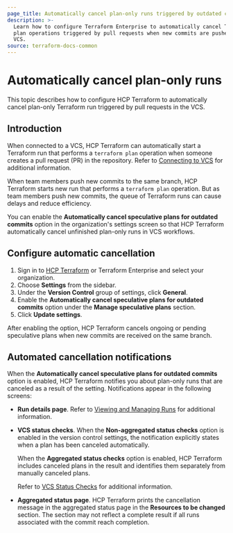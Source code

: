 ```yaml
---
page_title: Automatically cancel plan-only runs triggered by outdated commits
description: >-
  Learn how to configure Terraform Enterprise to automatically cancel Terraform
  plan operations triggered by pull requests when new commits are pushed to the
  VCS.
source: terraform-docs-common
---
```


# Automatically cancel plan-only runs

This topic describes how to configure HCP Terraform to automatically cancel plan-only Terraform run triggered by pull requests in the VCS. 

## Introduction

When connected to a VCS, HCP Terraform can automatically start a Terraform run that performs a `terraform plan` operation when someone creates a pull request (PR) in the repository. Refer to [Connecting to VCS](/terraform/enterprise/vcs) for additional information. 

When team members push new commits to the same branch, HCP Terraform starts new run that performs a `terraform plan` operation. But as team members push new commits, the queue of Terraform runs can cause delays and reduce efficiency. 

You can enable the **Automatically cancel speculative plans for outdated commits** option in the organization's settings screen so that HCP Terraform automatically cancel unfinished plan-only runs in VCS workflows.

## Configure automatic cancellation

1.  Sign in to [HCP Terraform](https://app.terraform.io/) or Terraform Enterprise and select your organization.
2.  Choose **Settings** from the sidebar.
3.  Under the **Version Control** group of settings, click **General**. 
4.  Enable the **Automatically cancel speculative plans for outdated commits** option under the **Manage speculative plans** section.
5.  Click **Update settings**.

After enabling the option, HCP Terraform cancels ongoing or pending speculative plans when new commits are received on the same branch.

## Automated cancellation notifications

When the **Automatically cancel speculative plans for outdated commits** option is enabled, HCP Terraform notifies you about plan-only runs that are canceled as a result of the setting.  Notifications appear in the following screens:

-   **Run details page**. Refer to [Viewing and Managing Runs](/terraform/enterprise/run/manage) for additional information.

-   **VCS status checks**. When the **Non-aggregated status checks** option is enabled in the version control settings, the notification explicitly states when a plan has been canceled automatically.

      When the **Aggregated status checks** option is enabled, HCP Terraform includes canceled plans in the result and identifies them separately from manually canceled plans.  

      Refer to [VCS Status Checks](/terraform/enterprise/users-teams-organizations/organizations/vcs-status-checks) for additional information.
       


-   **Aggregated status page**. HCP Terraform prints the cancellation message in the aggregated status page in the  **Resources to be changed** section. The section may not reflect a complete result if all runs associated with the commit reach completion.
